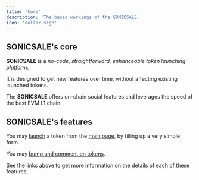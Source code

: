 ```yaml
---
title: 'Core'
description: 'The basic workings of the SONICSALE.'
icon: 'dollar-sign'
---
```


## SONICSALE's core

**SONICSALE** is a *no-code, straightforward, enhanceable token launching platform*.

It is designed to get new features over time, without affecting existing launched tokens.

The **SONICSALE** offers on-chain social features and leverages the speed of the best EVM L1 chain.

## SONICSALE's features

You may [launch](/launch) a token from the [main page](https://sonic.sale), by filling up a very simple form.

You may [bump and comment on tokens](/into-the-sale).

See the links above to get more information on the details of each of these features.